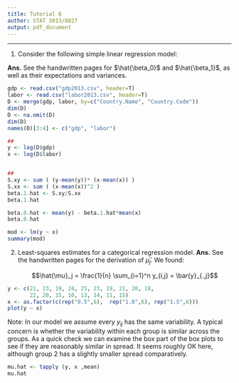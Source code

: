 ```yaml
---
title: Tutorial 6  
author: STAT 3013/8027
output: pdf_document
---
```


---
\large

1. Consider the following simple linear regression model:

\begin{eqnarray*}
Y_i &=& \beta_0 + \beta_1 x_i + \epsilon_i \\
\epsilon_i &\sim iid& \ n(0, \sigma^2), \ \ i=1, \ldots, n. 
\end{eqnarray*}

**Ans.** See the handwritten pages for $\hat{\beta_0}$ and $\hat{\beta_1}$, as well as their expectations and variances.

```r
gdp <- read.csv("gdp2013.csv", header=T)
labor <- read.csv("labor2013.csv", header=T)
D <- merge(gdp, labor, by=c("Country.Name", "Country.Code"))
dim(D)
D <- na.omit(D)
dim(D)
names(D)[3:4] <- c("gdp", "labor")

##
y <- log(D$gdp)
x <- log(D$labor)


##
S.xy <- sum ( (y-mean(y))* (x-mean(x)) )
S.xx <- sum ( (x-mean(x))^2 )
beta.1.hat <- S.xy/S.xx
beta.1.hat

beta.0.hat <- mean(y) - beta.1.hat*mean(x)
beta.0.hat

mod <- lm(y ~ x)
summary(mod)
```



2. Least-squares estimates for a categorical regression model.  **Ans.** See the handwritten pages for the derivation of $\hat{\mu}_j$.  We found:

    $$\hat{\mu}_j = \frac{1}{n} \sum_{i=1}^n y_{i,j} = \bar{y}_{.,j}$$
    
```r
y <- c(21, 23, 19, 24, 25, 23, 19, 21, 20, 18, 
       22, 20, 15, 10, 13, 14, 11, 15)
x <- as.factor(c(rep("0.5",6),  rep("1.0",6), rep("1.5",6)))   
plot(y ~ x)
```


Note:  In our model we assume every $y_{ij}$ has the same variability.  A typical concern is whether the variability within each group is similar across the groups.  As a quick check we can examine the box part of the box plots to see if they are reasonably similar in spread.  It seems roughly OK here, although group 2 has a slightly smaller spread comparatively.

```r
mu.hat <- tapply (y, x ,mean)    
mu.hat
````    
